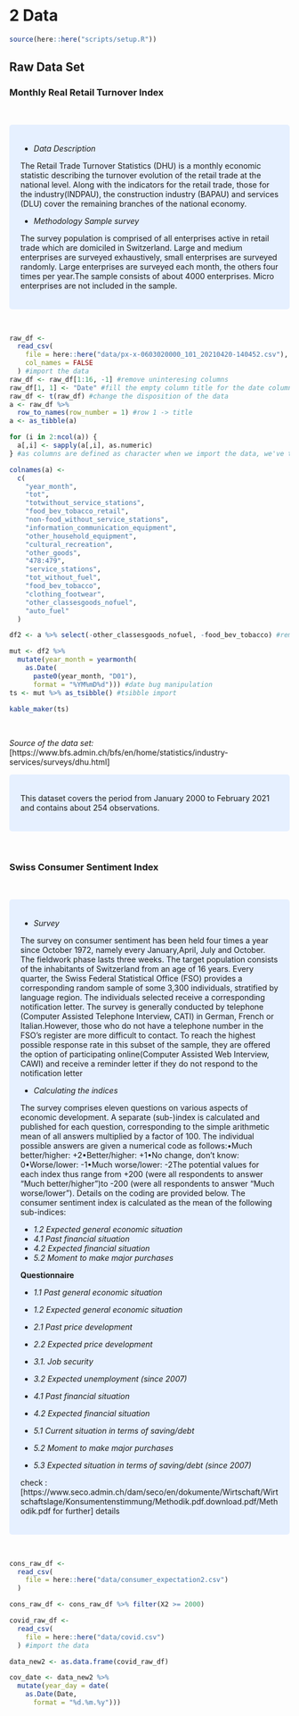 # 2 Data

```r
source(here::here("scripts/setup.R"))
```

## Raw Data Set

### Monthly Real Retail Turnover Index
<br>

<style>
div.blue { background-color:#e6f0ff; border-radius: 5px; padding: 20px;}
</style>
<div class = "blue">

  + *Data Description*
  <br>
  
  The Retail Trade Turnover Statistics (DHU) is a monthly economic statistic describing the turnover evolution of the retail trade at the national level. Along with the indicators for the retail trade, those for the industry(INDPAU), the construction industry (BAPAU) and services (DLU) cover the remaining branches of the national economy.
  
  + *Methodology Sample survey*
  <br>
  
  The survey population is comprised of all enterprises active in retail trade which are domiciled in Switzerland. Large and medium enterprises are surveyed exhaustively, small enterprises are surveyed randomly. Large enterprises are surveyed each month, the others four times per year.The sample consists of about 4000 enterprises. Micro enterprises are not included in the sample.

</div>

<br>

```r
raw_df <-
  read_csv(
    file = here::here("data/px-x-0603020000_101_20210420-140452.csv"),
    col_names = FALSE
  ) #import the data
raw_df <- raw_df[1:16, -1] #remove uninteresing columns
raw_df[1, 1] <- "Date" #fill the empty column title for the date column
raw_df <- t(raw_df) #change the disposition of the data
a <- raw_df %>%
  row_to_names(row_number = 1) #row 1 -> title
a <- as_tibble(a)
```

```r
for (i in 2:ncol(a)) {
  a[,i] <- sapply(a[,i], as.numeric)
} #as columns are defined as character when we import the data, we've to change the class: from chr to double
```

```r
colnames(a) <-
  c(
    "year_month",
    "tot",
    "totwithout_service_stations",
    "food_bev_tobacco_retail",
    "non-food_without_service_stations",
    "information_communication_equipment",
    "other_household_equipment",
    "cultural_recreation",
    "other_goods",
    "478:479",
    "service_stations",
    "tot_without_fuel",
    "food_bev_tobacco",
    "clothing_footwear",
    "other_classesgoods_nofuel",
    "auto_fuel"
  )

df2 <- a %>% select(-other_classesgoods_nofuel, -food_bev_tobacco) #removing column that are not well documented and that we wont find any way to interpret them

mut <- df2 %>% 
  mutate(year_month = yearmonth(
    as.Date(
      paste0(year_month, "D01"),
      format = "%YM%mD%d"))) #date bug manipulation
ts <- mut %>% as_tsibble() #tsibble import

kable_maker(ts)
```

<br>

_Source of the data set:_ [https://www.bfs.admin.ch/bfs/en/home/statistics/industry-services/surveys/dhu.html]

<style>
div.blue { background-color:#e6f0ff; border-radius: 5px; padding: 20px;}
</style>
<div class = "blue">

This dataset covers the period from January 2000 to February 2021 and contains about 254 observations.

</div>

<br>

### Swiss Consumer Sentiment Index
<br>

<style>
div.blue { background-color:#e6f0ff; border-radius: 5px; padding: 20px;}
</style>
<div class = "blue">

  + *Survey*
  <br>
  
  The survey on consumer sentiment has been held four times a year since October 1972, namely every January,April, July and October. The fieldwork phase lasts three weeks. The target population consists of the inhabitants of Switzerland from an age of 16 years. Every quarter, the Swiss Federal Statistical Office (FSO) provides a corresponding random sample of some 3,300 individuals, stratified by language region. The individuals selected receive a corresponding notification letter. The survey is generally conducted by telephone (Computer Assisted Telephone Interview, CATI) in German, French or Italian.However, those who do not have a telephone number in the FSO’s register are more difficult to contact. To reach the highest possible response rate in this subset of the sample, they are offered the option of participating online(Computer Assisted Web Interview, CAWI) and receive a reminder letter if they do not respond to the notification letter
  
  + *Calculating the indices* 
  <br>
  
  The survey comprises eleven questions on various aspects of economic development. A separate (sub-)index is calculated and published for each question, corresponding to the simple arithmetic mean of all answers multiplied by a factor of 100. The individual possible answers are given a numerical code as follows:•Much better/higher: +2•Better/higher: +1•No change, don’t know: 0•Worse/lower: -1•Much worse/lower: -2The potential values for each index thus range from +200 (were all respondents to answer “Much better/higher”)to -200 (were all respondents to answer “Much worse/lower”). Details on the coding are provided below. The consumer sentiment index is calculated as the mean of the following sub-indices:
    <br>
    
  + *1.2 Expected general economic situation*
  + *4.1 Past financial situation*
  + *4.2 Expected financial situation*
  + *5.2 Moment to make major purchases*
  
**Questionnaire** 

  + *1.1 Past general economic situation*

  + *1.2 Expected general economic situation*

  + *2.1 Past price development*

  + *2.2 Expected price development*

  + *3.1. Job security*

  + *3.2 Expected unemployment (since 2007)*

  + *4.1 Past financial situation*

  + *4.2 Expected financial situation*

  + *5.1 Current situation in terms of saving/debt*

  + *5.2 Moment to make major purchases*

  + *5.3 Expected situation in terms of saving/debt (since 2007)*

check : [https://www.seco.admin.ch/dam/seco/en/dokumente/Wirtschaft/Wirtschaftslage/Konsumentenstimmung/Methodik.pdf.download.pdf/Methodik.pdf for further] details

</div>

<br>

```r
cons_raw_df <-
  read_csv(
    file = here::here("data/consumer_expectation2.csv")
  )

cons_raw_df <- cons_raw_df %>% filter(X2 >= 2000)
```

```r
covid_raw_df <-
  read_csv(
    file = here::here("data/covid.csv")
  ) #import the data

```

```r
data_new2 <- as.data.frame(covid_raw_df)

cov_date <- data_new2 %>% 
  mutate(year_day = date(
    as.Date(Date,
      format = "%d.%m.%y")))
```

